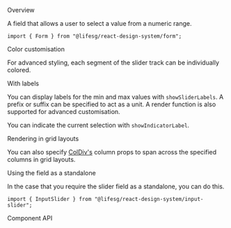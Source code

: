 
<Meta of={FormSliderStories} />

<Title>Form.Slider</Title>

<Secondary>Overview</Secondary>

A field that allows a user to select a value from a numeric range.

```tsx
import { Form } from "@lifesg/react-design-system/form";
```

<Canvas of={FormSliderStories.Slider} />

<Heading3>Color customisation</Heading3>

For advanced styling, each segment of the slider track can be individually colored.

<Canvas of={FormSliderStories.ColorCustomisation} />

<Heading3>With labels</Heading3>

You can display labels for the min and max values with `showSliderLabels`. A prefix or
suffix can be specified to act as a unit. A render function is also supported for advanced customisation.

You can indicate the current selection with `showIndicatorLabel`.

<Canvas of={FormSliderStories.WithLabels} />

<Heading3>Rendering in grid layouts</Heading3>

You can also specify [ColDiv's](/docs/getting-started-layout-column-divs--column-divs)
column props to span across the specified columns in grid layouts.

<Canvas of={FormSliderStories.RenderingInGridLayout} />

<Heading3>Using the field as a standalone</Heading3>

In the case that you require the slider field as a standalone, you can do this.

```tsx
import { InputSlider } from "@lifesg/react-design-system/input-slider";
```

<Canvas of={FormSliderStories.StandaloneUsage} />

<Secondary>Component API</Secondary>

<PropsTable />
